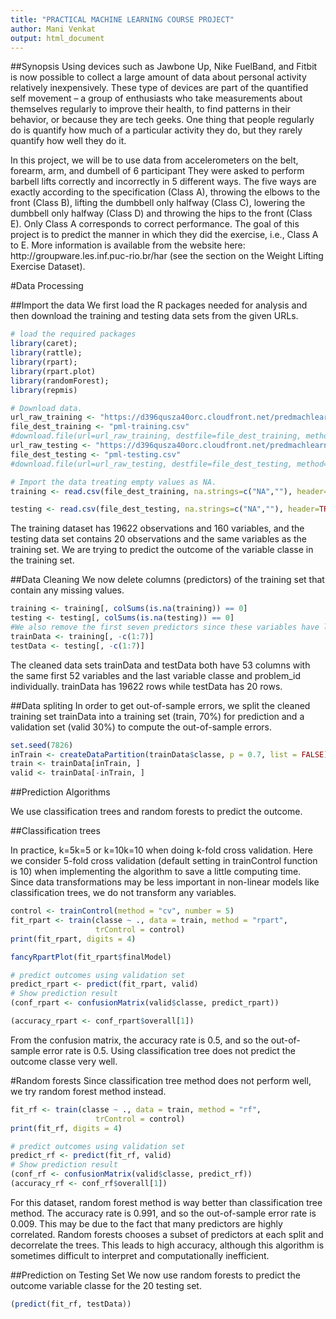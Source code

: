 ```yaml
---
title: "PRACTICAL MACHINE LEARNING COURSE PROJECT"
author: Mani Venkat
output: html_document
---
```


##Synopsis
Using devices such as Jawbone Up, Nike FuelBand, and Fitbit is now possible to collect a large amount of data about personal activity relatively inexpensively. These type of devices are part of the quantified self movement – a group of enthusiasts who take measurements about themselves regularly to improve their health, to find patterns in their behavior, or because they are tech geeks. One thing that people regularly do is quantify how much of a particular activity they do, but they rarely quantify how well they do it.

In this project, we will be to use data from accelerometers on the belt, forearm, arm, and dumbell of 6 participant They were asked to perform barbell lifts correctly and incorrectly in 5 different ways. The five ways are exactly according to the specification (Class A), throwing the elbows to the front (Class B), lifting the dumbbell only halfway (Class C), lowering the dumbbell only halfway (Class D) and throwing the hips to the front (Class E). Only Class A corresponds to correct performance. The goal of this project is to predict the manner in which they did the exercise, i.e., Class A to E. More information is available from the website here: http://groupware.les.inf.puc-rio.br/har (see the section on the Weight Lifting Exercise Dataset).

#Data Processing

##Import the data
We first load the R packages needed for analysis and then download the training and testing data sets from the given URLs.

```r
# load the required packages
library(caret); 
library(rattle); 
library(rpart);
library(rpart.plot)
library(randomForest); 
library(repmis)
```

```r

# Download data.
url_raw_training <- "https://d396qusza40orc.cloudfront.net/predmachlearn/pml-training.csv"
file_dest_training <- "pml-training.csv"
#download.file(url=url_raw_training, destfile=file_dest_training, method="curl")
url_raw_testing <- "https://d396qusza40orc.cloudfront.net/predmachlearn/pml-testing.csv"
file_dest_testing <- "pml-testing.csv"
#download.file(url=url_raw_testing, destfile=file_dest_testing, method="curl")

# Import the data treating empty values as NA.
training <- read.csv(file_dest_training, na.strings=c("NA",""), header=TRUE)

testing <- read.csv(file_dest_testing, na.strings=c("NA",""), header=TRUE)


```
The training dataset has 19622 observations and 160 variables, and the testing data set contains 20 observations and the same variables as the training set. We are trying to predict the outcome of the variable classe in the training set.

##Data Cleaning
We now delete columns (predictors) of the training set that contain any missing values.
```r
training <- training[, colSums(is.na(training)) == 0]
testing <- testing[, colSums(is.na(testing)) == 0]
#We also remove the first seven predictors since these variables have little predicting power for the outcome classe.
trainData <- training[, -c(1:7)]
testData <- testing[, -c(1:7)]
```
The cleaned data sets trainData and testData both have 53 columns with the same first 52 variables and the last variable classe and problem_id individually. trainData has 19622 rows while testData has 20 rows.


##Data spliting
In order to get out-of-sample errors, we split the cleaned training set trainData into a training set (train, 70%) for prediction and a validation set (valid 30%) to compute the out-of-sample errors.


  ```r
set.seed(7826) 
inTrain <- createDataPartition(trainData$classe, p = 0.7, list = FALSE)
train <- trainData[inTrain, ]
valid <- trainData[-inTrain, ]
```

##Prediction Algorithms

We use classification trees and random forests to predict the outcome.

##Classification trees

In practice, k=5k=5 or k=10k=10 when doing k-fold cross validation. Here we consider 5-fold cross validation (default setting in trainControl function is 10) when implementing the algorithm to save a little computing time. Since data transformations may be less important in non-linear models like classification trees, we do not transform any variables.
```r
control <- trainControl(method = "cv", number = 5)
fit_rpart <- train(classe ~ ., data = train, method = "rpart", 
                   trControl = control)
print(fit_rpart, digits = 4)

fancyRpartPlot(fit_rpart$finalModel)

# predict outcomes using validation set
predict_rpart <- predict(fit_rpart, valid)
# Show prediction result
(conf_rpart <- confusionMatrix(valid$classe, predict_rpart))

(accuracy_rpart <- conf_rpart$overall[1])
```
From the confusion matrix, the accuracy rate is 0.5, and so the out-of-sample error rate is 0.5. Using classification tree does not predict the outcome classe very well.

#Random forests
Since classification tree method does not perform well, we try random forest method instead.
```r
fit_rf <- train(classe ~ ., data = train, method = "rf", 
                   trControl = control)
print(fit_rf, digits = 4)

# predict outcomes using validation set
predict_rf <- predict(fit_rf, valid)
# Show prediction result
(conf_rf <- confusionMatrix(valid$classe, predict_rf))
(accuracy_rf <- conf_rf$overall[1])
```
For this dataset, random forest method is way better than classification tree method. The accuracy rate is 0.991, and so the out-of-sample error rate is 0.009. This may be due to the fact that many predictors are highly correlated. Random forests chooses a subset of predictors at each split and decorrelate the trees. This leads to high accuracy, although this algorithm is sometimes difficult to interpret and computationally inefficient.

##Prediction on Testing Set
We now use random forests to predict the outcome variable classe for the 20 testing set.
```r
(predict(fit_rf, testData))
```